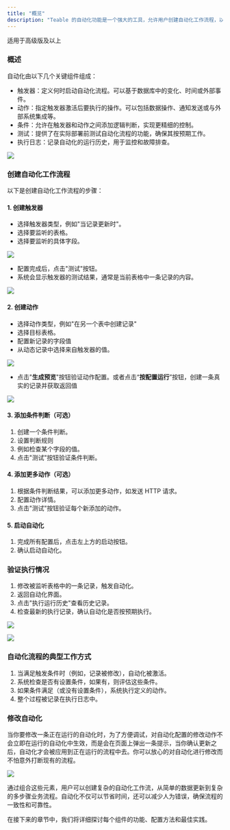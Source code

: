 ```yaml
---
title: "概览"
description: "Teable 的自动化功能是一个强大的工具，允许用户创建自动化工作流程，以提高效率并减少重复性任务"
---
```


<Tip>适用于高级版及以上</Tip>

### 概述

自动化由以下几个关键组件组成：

* 触发器：定义何时启动自动化流程。可以基于数据库中的变化、时间或外部事件。
* 动作：指定触发器激活后要执行的操作。可以包括数据操作、通知发送或与外部系统集成等。
* 条件：允许在触发器和动作之间添加逻辑判断，实现更精细的控制。
* 测试：提供了在实际部署前测试自动化流程的功能，确保其按预期工作。
* 执行日志：记录自动化的运行历史，用于监控和故障排查。

![](/images/ji-ben-gong-neng/d804cc36629aea42.png)

### 创建自动化工作流程

以下是创建自动化工作流程的步骤：

#### 1. 创建触发器

* 选择触发器类型，例如"当记录更新时"。
* 选择要监听的表格。
* 选择要监听的具体字段。

![](/images/ji-ben-gong-neng/73c0fa55b0ca862b.png)

* 配置完成后，点击"测试"按钮。
* 系统会显示触发器的测试结果，通常是当前表格中一条记录的内容。

![](/images/ji-ben-gong-neng/d264dc76e7d1f2f7.png)

#### 2. 创建动作

* 选择动作类型，例如"在另一个表中创建记录"
* 选择目标表格。
* 配置新记录的字段值
* 从动态记录中选择来自触发器的值。

![](/images/ji-ben-gong-neng/3363a0e6a74006ad.png)

* 点击"**生成预览**"按钮验证动作配置。或者点击“**按配置运行**”按钮，创建一条真实的记录并获取返回值

![](/images/ji-ben-gong-neng/fb5eeef11f2ea3a4.png)

#### 3. 添加条件判断（可选）

1. 创建一个条件判断。
2. 设置判断规则
3. 例如检查某个字段的值。
4. 点击"测试"按钮验证条件判断。

#### 4. 添加更多动作（可选）

1. 根据条件判断结果，可以添加更多动作，如发送 HTTP 请求。
2. 配置动作详情。
3. 点击"测试"按钮验证每个新添加的动作。

#### 5. 启动自动化

1. 完成所有配置后，点击左上方的启动按钮。
2. 确认启动自动化。

### 验证执行情况

1. 修改被监听表格中的一条记录，触发自动化。
2. 返回自动化界面。
3. 点击"执行运行历史"查看历史记录。
4. 检查最新的执行记录，确认自动化是否按预期执行。

![](/images/ji-ben-gong-neng/121f15d4ce4ec2c0.png)

![](/images/ji-ben-gong-neng/79895683e901fa9d.png)

### 自动化流程的典型工作方式

1. 当满足触发条件时（例如，记录被修改），自动化被激活。
2. 系统检查是否有设置条件，如果有，则评估这些条件。
3. 如果条件满足（或没有设置条件），系统执行定义的动作。
4. 整个过程被记录在执行日志中。

### 修改自动化

当你要修改一条正在运行的自动化时，为了方便调试，对自动化配置的修改动作不会立即在运行的自动化中生效，而是会在页面上弹出一条提示，当你确认更新之后，自动化才会被应用到正在运行的流程中去。你可以放心的对自动化进行修改而不怕意外打断现有的流程。

![](/images/ji-ben-gong-neng/1685253aac7425c2.png)

通过组合这些元素，用户可以创建复杂的自动化工作流，从简单的数据更新到复杂的多步骤业务流程。自动化不仅可以节省时间，还可以减少人为错误，确保流程的一致性和可靠性。

在接下来的章节中，我们将详细探讨每个组件的功能、配置方法和最佳实践。
